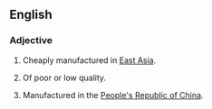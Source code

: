 {{wikipedia}}
==English==

===Adjective===
{{en-adj|-}}

# {{idiomatic}} Cheaply manufactured in [[East Asia]].
# {{idiomatic}} Of poor or low quality.
# {{literally}} Manufactured in the [[People's Republic of China]].